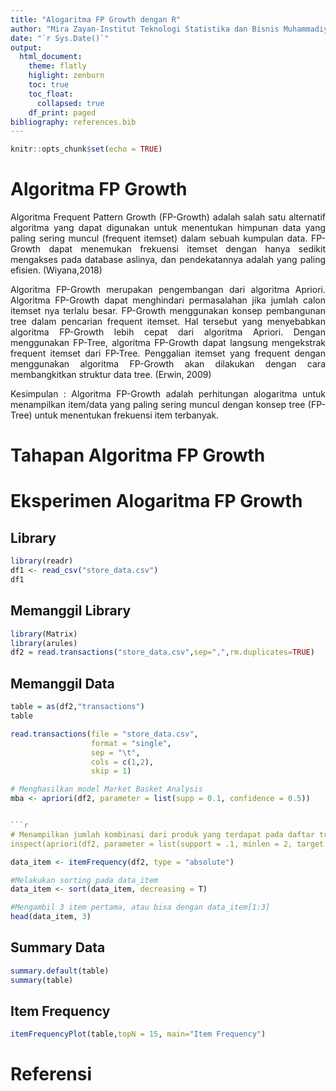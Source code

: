 ```yaml
---
title: "Alogaritma FP Growth dengan R"
author: "Mira Zayan-Institut Teknologi Statistika dan Bisnis Muhammadiyah"
date: "`r Sys.Date()`"
output: 
  html_document:
    theme: flatly
    higlight: zenburn
    toc: true
    toc_float:
      collapsed: true
    df_print: paged
bibliography: references.bib
---
```


```{=html}
<style>
body{
text-align: justify}
</style>
```
```r
knitr::opts_chunk$set(echo = TRUE)
```

# Algoritma FP Growth
  Algoritma Frequent Pattern Growth (FP-Growth) adalah salah satu alternatif algoritma yang dapat digunakan untuk menentukan himpunan data yang paling sering muncul (frequent itemset) dalam sebuah kumpulan data. FP-Growth dapat menemukan frekuensi itemset dengan hanya sedikit mengakses pada database aslinya, dan pendekatannya adalah yang paling efisien. (Wiyana,2018)

 Algoritma FP-Growth merupakan pengembangan dari algoritma Apriori. Algoritma FP-Growth  dapat menghindari permasalahan jika jumlah calon itemset nya terlalu besar. FP-Growth menggunakan konsep pembangunan tree dalam pencarian frequent itemset. Hal tersebut yang menyebabkan algoritma FP-Growth lebih cepat dari algoritma Apriori. Dengan menggunakan FP-Tree, algoritma FP-Growth dapat langsung mengekstrak frequent itemset dari FP-Tree. Penggalian itemset yang frequent dengan menggunakan algoritma FP-Growth akan dilakukan dengan cara membangkitkan struktur data tree. (Erwin, 2009)
 
Kesimpulan : Algoritma FP-Growth adalah perhitungan alogaritma untuk menampilkan item/data yang paling sering muncul dengan konsep tree (FP-Tree) untuk menentukan frekuensi item terbanyak.


# Tahapan Algoritma FP Growth

# Eksperimen Alogaritma FP Growth
## Library

```r
library(readr)
df1 <- read_csv("store_data.csv")
df1
```
## Memanggil Library

```r
library(Matrix)
library(arules)
df2 = read.transactions("store_data.csv",sep=",",rm.duplicates=TRUE)
```
## Memanggil Data

```r
table = as(df2,"transactions")
table
```
```r
read.transactions(file = "store_data.csv",
                  format = "single",
                  sep = "\t",
                  cols = c(1,2),
                  skip = 1)
```

```r
# Menghasilkan model Market Basket Analysis
mba <- apriori(df2, parameter = list(supp = 0.1, confidence = 0.5))


```r
# Menampilkan jumlah kombinasi dari produk yang terdapat pada daftar transaksi yang ada
inspect(apriori(df2, parameter = list(support = .1, minlen = 2, target = 'frequent itemsets')))
```
```r
data_item <- itemFrequency(df2, type = "absolute")

#Melakukan sorting pada data_item
data_item <- sort(data_item, decreasing = T)

#Mengambil 3 item pertama, atau bisa dengan data_item[1:3]
head(data_item, 3)
```


## Summary Data

```r
summary.default(table)
summary(table)
```


## Item Frequency
```r
itemFrequencyPlot(table,topN = 15, main="Item Frequency")

```
 

# Referensi